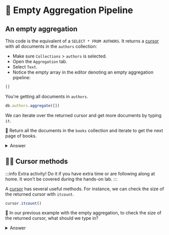 
# 👐 Empty Aggregation Pipeline

## An empty aggregation

This code is the equivalent of a `SELECT * FROM AUTHORS`. It returns a [cursor](https://www.mongodb.com/docs/manual/reference/method/js-cursor/) with all documents in the `authors` collection:

<Tabs groupId="aggregations">

 <TabItem value="atlas" label="Compass UI">

<Screenshot src="/img/30-simple-queries/compass-aggregation.png" url="CompassUI" alt="Compass UI showing an empty aggregation pipeline" />

- Make sure `Collections` > `authors` is selected.
- Open the `Aggregation` tab.
- Select `Text`.
- Notice the empty array in the editor denoting an empty aggregation pipeline:

```js
[]
```

You're getting all documents in `authors`. 
  </TabItem>

  <TabItem value="mongodb-shell" label="MongoDB Shell">

```js
db.authors.aggregate([])
```

We can iterate over the returned cursor and get more documents by typing `it`. 

👐 Return all the documents in the `books` collection and iterate to get the next page of books.

<details>
<summary>Answer</summary>
<div>

```js
db.books.aggregate([])
it
```
</div>
</details>

## 🦸‍♂️ Cursor methods

:::info
Extra activity! Do it if you have extra time or are following along at home. It won't be covered during the hands-on lab.
:::

A [cursor](https://www.mongodb.com/docs/manual/reference/method/js-cursor/) has several useful methods. For instance, we can check the size of the returned cursor with `itcount`.

```js
cursor.itcount()
```

👐 In our previous example with the empty aggregation, to check the size of the returned cursor, what should we type in?

<details>
<summary>Answer</summary>
<div>

```js
// as db.books.aggregate([]) returns a cursor we can just call itcount() on it
db.books.aggregate([]).itcount()
```
</div>
</details>

  </TabItem>
 
</Tabs>
